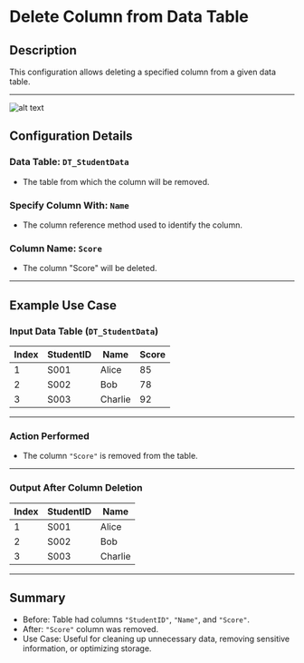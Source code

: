 # Delete Column from Data Table

## Description  

This configuration allows deleting a specified column from a given data table.

---

![alt text](../../assets/datatable/delete-column-from-data-table.png)

## Configuration Details

### Data Table: `DT_StudentData`

- The table from which the column will be removed.

### Specify Column With: `Name`

- The column reference method used to identify the column.

### Column Name: `Score`

- The column "Score" will be deleted.

---

## Example Use Case

### Input Data Table (`DT_StudentData`)

| Index | StudentID | Name     | Score |
|-------|----------|---------|------|
| 1     | S001     | Alice    | 85   |
| 2     | S002     | Bob      | 78   |
| 3     | S003     | Charlie  | 92   |

---

### Action Performed

- The column `"Score"` is removed from the table.

---

### Output After Column Deletion

| Index | StudentID | Name     |
|-------|----------|---------|
| 1     | S001     | Alice    |
| 2     | S002     | Bob      |
| 3     | S003     | Charlie  |

---

## Summary

- Before: Table had columns `"StudentID"`, `"Name"`, and `"Score"`.
- After: `"Score"` column was removed.
- Use Case: Useful for cleaning up unnecessary data, removing sensitive information, or optimizing storage.